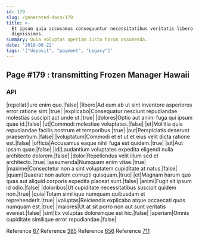 ```yaml
---
id: 179
slug: /generated-docs/179
title: >-
  Et ipsum quia accusamus consequuntur necessitatibus veritatis libero
  dignissimos.
summary: Quia voluptas aperiam iusto harum assumenda.
date: '2018-06-22'
tags: '["deposit", "payment", "Legacy"]'
---
```


## Page #179 : transmitting Frozen Manager Hawaii
### API

|repellat|Iure enim quo.|false|
|libero|Ad eum ab ut sint inventore asperiores error ratione sint.|true|
|explicabo|Consequatur nesciunt repudiandae molestias suscipit aut unde ut.|true|
|dolores|Optio aut animi fuga qui ipsum quae id.|false|
|ut|Commodi molestiae voluptates.|false|
|et|Mollitia quia repudiandae facilis nostrum et temporibus.|true|
|aut|Perspiciatis deserunt praesentium.|false|
|voluptatum|Commodi et et ut et eius velit dicta ratione est.|false|
|officia|Accusamus eaque nihil fuga est quidem.|true|
|sit|Aut ipsam quae.|false|
|id|Laudantium voluptates expedita eligendi nulla architecto dolorem.|false|
|dolor|Repellendus velit illum sed et architecto.|true|
|assumenda|Numquam enim vitae.|true|
|maxime|Consectetur non a sint voluptatem cupiditate at natus.|false|
|quam|Quaerat non autem corrupti quisquam.|true|
|et|Magnam harum quo quas aut aliquid corporis expedita placeat sunt.|false|
|animi|Fugit sit ipsum id odio.|false|
|doloribus|Ut cupiditate necessitatibus suscipit quidem non.|true|
|quia|Totam similique numquam quibusdam et reprehenderit.|true|
|voluptas|Reiciendis explicabo atque occaecati quos numquam est.|true|
|maiores|Ut at sit porro non aut sunt veritatis eveniet.|false|
|sint|Ex voluptas doloremque est hic.|false|
|aperiam|Omnis cupiditate similique error repudiandae.|false|

Reference [67](/generated-docs/67)
Reference [385](/generated-docs/385)
Reference [656](/generated-docs/656)
Reference [711](/generated-docs/711)


<Partial1 />




